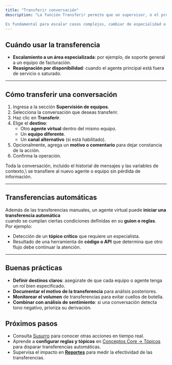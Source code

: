 ```yaml
---
title: "Transferir conversación"
description: "La función Transferir permite que un supervisor, o el propio agente virtual, redirija una conversación en curso hacia otro agente virtual, equipo o incluso a un canal distinto, sin perder el historial de interacción.

Es fundamental para escalar casos complejos, cambiar de especialidad o continuar el flujo en un punto diferente."
---
```


## Cuándo usar la transferencia

- **Escalamiento a un área especializada**: por ejemplo, de soporte general a un equipo de facturación.
- **Reasignación por disponibilidad**: cuando el agente principal está fuera de servicio o saturado.

---

## Cómo transferir una conversación

1. Ingresa a la sección **Supervisión de equipos**.
2. Selecciona la conversación que deseas transferir.
3. Haz clic en **Transferir**.
4. Elige el **destino**:
   - Otro **agente virtual** dentro del mismo equipo.
   - Un **equipo diferente**.
   - Un **canal alternativo** (si está habilitado).
5. Opcionalmente, agrega un **motivo o comentario** para dejar constancia de la acción.
6. Confirma la operación.

<info>
  Toda la conversación, incluido el historial de mensajes y las variables de contexto,\
  se transfiere al nuevo agente o equipo sin pérdida de información.
</info>

---

## Transferencias automáticas

Además de las transferencias manuales, un agente virtual puede **iniciar una transferencia automática**\
cuando se cumplan ciertas condiciones definidas en su **guion o reglas**.\
Por ejemplo:

- Detección de un **tópico crítico** que requiere un especialista.
- Resultado de una herramienta de **código o API** que determina que otro flujo debe continuar la atención.

---

## Buenas prácticas

- **Definir destinos claros**: asegúrate de que cada equipo o agente tenga un rol bien especificado.
- **Documentar el motivo de la transferencia** para análisis posteriores.
- **Monitorear el volumen** de transferencias para evitar cuellos de botella.
- **Combinar con análisis de sentimiento**: si una conversación detecta tono negativo, prioriza su derivación.

## Próximos pasos

- Consulta [Susurro](./whisper) para conocer otras acciones en tiempo real.
- Aprende a **configurar reglas y tópicos** en [Conceptos Core → Tópicos](../core/topics)\
  para disparar transferencias automáticas.
- Supervisa el impacto en [**Reportes**](../reporting/overview) para medir la efectividad de las transferencias.